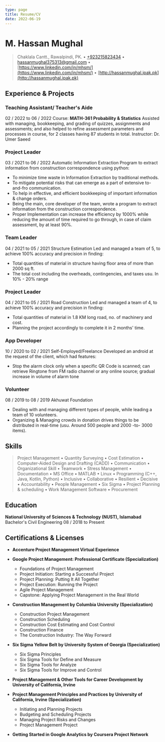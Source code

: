 ```yaml
---
type: page
title: Resume/CV
date: 2022-06-19
---
```


# M. Hassan Mughal

> Chaklala Cantt., Rawalpindi, PK. • [+923215823434](tel:+923215823434) • [hassanmughal375313@gmail.com](mailto:hassanmughal375313@gmail.com) • [https://www.linkedin.com/in/mhsm/](https://www.linkedin.com/in/mhsm/) • [http://hassanmughal.ipak.pk](http://hassanmughal.ipak.pk)

## Experience & Projects

### Teaching Assistant/ Teacher's Aide
02 / 2022 to 06 / 2022
Course: **MATH-361 Probability & Statistics** Assisted with managing, bookkeeping, and grading of quizzes, assignments and assessments; and also helped to refine assessment parameters and processes in course, for 2 classes having 87 students in total. Instructor: Dr. Umer Saeed

### Project Leader
03 / 2021 to 06 / 2022
Automatic Information Extraction
Program to extract information from construction correspondence using python:
  - To minimize time waste in Information Extraction by traditional methods.
  - To mitigate potential risks that can emerge as a part of extensive to-and-fro communication.
  - To help in effective, and efficient bookkeeping of important information & change orders.
  - Being the main, core developer of the team, wrote a program to extract information from the construction correspondence.
  - Proper Implementation can increase the efficiency by 1000% while reducing the amount of time required to go through, in case of claim assessment, by at least 90%.

### Team Leader
04 / 2021 to 05 / 2021
Structure Estimation
Led and managed a team of 5, to achieve 100% accuracy and precision in finding:
  - Total quantities of material in structure having floor area of more than 2000 sq ft.
  - The total cost including the overheads, contingencies, and taxes usu. In 10% - 20% range

### Project Leader
04 / 2021 to 05 / 2021
Road Construction
Led and managed a team of 4, to achieve 100% accuracy and precision in finding:
  - Total quantities of material in 1.8 KM long road, no. of machinery and cost.
  - Planning the project accordingly to complete it in 2 months' time.

### App Developer
10 / 2020 to 02 / 2021
Self-Employed/Freelance
Developed an android at the request of the client, which had features:
  - Stop the alarm clock only when a specific QR Code is scanned; can retrieve Ringtone from FM radio channel or any online source; gradual increase in volume of alarm tone

### Volunteer
08 / 2019 to 08 / 2019
Akhuwat Foundation
  - Dealing with and managing different types of people, while leading a team of 10 volunteers.
  - Organizing & Managing crowds in donation drives things to be distributed in real-time (usu. Around 500 people and 2000 -to- 3000 items).

## Skills
> Project Management • Quantity Surveying • Cost Estimation • Computer-Aided Design and Drafting (CADD) • Communication • Organizational Skill • Teamwork • Stress Management • Documentation • MS Office • MATLAB • Linux • Programming (C++, Java, Kotlin, Python) • Inclusive • Collaborative • Resilient • Decisive • Accountability • People Management • Six Sigma • Project Planning & scheduling • Work Management Software • Procurement

## Education
**National University of Sciences & Technology (NUST), Islamabad**
Bachelor's Civil Engineering
08 / 2018 to Present

## Certifications & Licenses

- **Accenture Project Management Virtual Experience**

- **Google Project Management: Professional Certificate (Specialization)**
  - Foundations of Project Management
  - Project Initiation: Starting a Successful Project
  - Project Planning: Putting It All Together
  - Project Execution: Running the Project
  - Agile Project Management
  - Capstone: Applying Project Management in the Real World

- **Construction Management by Columbia University (Specialization)**
  - Construction Project Management
  - Construction Scheduling
  - Construction Cost Estimating and Cost Control
  - Construction Finance
  - The Construction Industry: The Way Forward

- **Six Sigma Yellow Belt by University System of Georgia (Specialization)**  
  - Six Sigma Principles
  - Six Sigma Tools for Define and Measure
  - Six Sigma Tools for Analyze
  - Six Sigma Tools for Improve and Control

- **Project Management & Other Tools for Career Development by University of California, Irvine**

- **Project Management Principles and Practices by University of California, Irvine (Specialization)**
  - Initiating and Planning Projects
  - Budgeting and Scheduling Projects
  - Managing Project Risks and Changes
  - Project Management Project

- **Getting Started in Google Analytics by Coursera Project Network**
